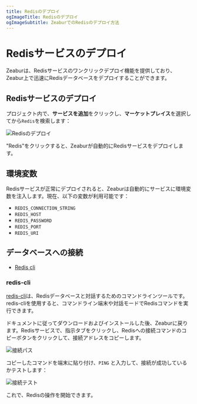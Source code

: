 ```yaml
---
title: Redisのデプロイ
ogImageTitle: Redisのデプロイ
ogImageSubtitle: ZeaburでのRedisのデプロイ方法
---
```


# Redisサービスのデプロイ

Zeaburは、Redisサービスのワンクリックデプロイ機能を提供しており、Zeabur上で迅速にRedisデータベースをデプロイすることができます。

## Redisサービスのデプロイ

プロジェクト内で、**サービスを追加**をクリックし、**マーケットプレイス**を選択してから`Redis`を検索します：

![Redisのデプロイ](/databases/redis/deploy-redis.gif)

"Redis"をクリックすると、Zeaburが自動的にRedisサービスをデプロイします。

## 環境変数

Redisサービスが正常にデプロイされると、Zeaburは自動的にサービスに環境変数を注入します。現在、以下の変数が利用可能です：

- `REDIS_CONNECTION_STRING`
- `REDIS_HOST`
- `REDIS_PASSWORD`
- `REDIS_PORT`
- `REDIS_URI`

## データベースへの接続

- [Redis cli](https://docs.redis.com/latest/rs/references/cli-utilities/redis-cli/)

### redis-cli

[redis-cli](https://www.mongodb.com/docs/mongodb-shell/)は、Redisデータベースと対話するためのコマンドラインツールです。redis-cliを使用すると、コマンドライン端末や対話モードでRedisコマンドを実行できます。

ドキュメントに従ってダウンロードおよびインストールした後、Zeaburに戻ります。Redisサービスで、指示タブをクリックし、Redisへの接続コマンドのコピーボタンをクリックして、接続アドレスをコピーします。

![接続パス](/databases/redis/redis-connect-path.png)

コピーしたコマンドを端末に貼り付け、`PING` と入力して、接続が成功しているかテストします：

![接続テスト](/databases/redis/redis-test-connection.png)

これで、Redisの操作を開始できます。